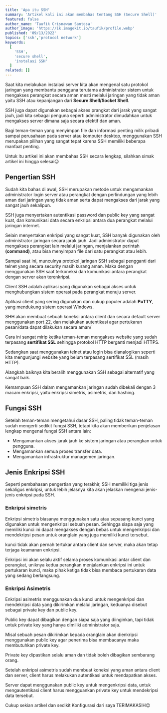 ```yaml
---
title: 'Apa itu SSH'
summary: 'Artikel kali ini akan membahas tentang SSH (Secure Shell)'
featured: false
author_name: 'Taufik Crisnawan Santosa'
author_image: 'https://ik.imagekit.io/taufik/profile.webp'
published: '09/13/2022'
topics: ['ssh','protocol network']
keywords:
  [
    'SSH',
    'secure shell',
    'instalasi SSH'
  ]
related: []
---
```

Saat kita melakukan instalasi server kita akan mengenal satu protokol jaringan yang membantu pengguna terutama administrator sistem untuk mengakses perangkat secara aman mesti melalui jaringan yang tidak aman yaitu SSH atau kepanjangan dari **Secure Shell/Socket Shell**.

SSH juga dapat digunakan sebagai akses prangkat dari jarak yang sangat jauh, jadi kita sebagai penguna seperti administrator dimudahkan untuk mengakses server dimana saja secara efektif dan aman. 

Bagi teman-teman yang menyimpan file dan informasi penting milik pribadi sampai perusahaan pada server atau komputer desktop, menggunakan SSH merupakan pilihan yang sangat tepat karena SSH memiliki beberapa manfaat penting.

Untuk itu artikel ini akan membahas SSH secara lengkap, silahkan simak artikel ini hingga selesai😉

## Pengertian SSH

Sudah kita bahas di awal, SSH merupakan metode untuk mengamankan administrator login server atau perangkat dengan perlindungan yang lebih aman dari jaringan yang tidak aman serta dapat mengakses dari jarak yang sangat jauh sekalipun.

SSH juga menyertakan autentikasi password dan public key yang sangat kuat, dan komunikasi data secara enkripsi antara dua perangkat melalui jaringan internet.

Selain menyertakan enkripsi yang sangat kuat, SSH banyak digunakan oleh administrator jaringan secara jarak jauh. Jadi administrator dapat mengakses perangkat lain melalui jaringan, menjalankan perintah **(command)**, atau bisa menyimpan file dari satu perangkat atau lebih.

Sampai saat ini, munculnya protokol jaringan SSH sebagai pengganti dari telnet yang secara security masih kurang aman. Maka dengan menggunakan SSH saat terkoneksi dan komunikasi antara perangkat dengan server akan terenkripsi.

Client SSH adalah aplikasi yang digunakan sebagai akses untuk menghubungkan sistem operasi pada perangkat menuju server.

Aplikasi client yang sering digunakan dan cukup populer adalah **PuTTY**, yang mendukung sistem operasi Windows.

SHH akan membuat sebuah koneksi antara client dan secara default server menggunakan port 22, dan melakukan autentikasi agar pertukaran pesan/data dapat dilakukan secara aman/

Cara ini sangat mirip ketika teman-teman mengakses website yang sudah terpasang **sertifikat SSL** sehingga protokol HTTP berganti menjadi HTTPS. 

Sedangkan saat menggunakan telnet atau login bisa dianalogikan seperti kita mengunjungi website yang belum terpasang sertifikat SSL (masih HTTP).

Alangkah baiknya kita beralih menggunakan SSH sebagai alternatif yang sangat baik.

Kemampuan SSH dalam mengamankan jaringan sudah dibekali dengan 3 macam enkripsi, yaitu enkripsi simetris, asimetris, dan hashing.

## Fungsi SSH

Setelah teman-teman mengetahui dasar SSH, paling tidak teman-teman sudah mengerti sedikit fungsi SSH, tetapi kita akan memberikan penjelasan lengkap mengenai fungsi SSH antara lain:

* Mengamankan akses jarak jauh ke sistem jaringan atau perangkan untuk pengguna.
* Mengamankan semua proses transfer data.
* Mengamankan infrastruktur managemen jaringan.

## Jenis Enkripsi SSH

Seperti pembahasan pengertian yang terakhir, SSH memiliki tiga jenis sekaligus enkripsi, untuk lebih jelasnya kita akan jelaskan mengenai jenis-jenis enkripsi pada SSH.

### Enkripsi simetris

Enkripsi simetris biasanya menggunakan satu atau sepasang kunci yang digunakan untuk mengenkripsi sebuah pesan. Sehingga siapa saja yang memiliki kunci ini dapat mengakses dengan bebas untuk mengenkripsi dan mendekripsi pesan untuk oranglain yang juga memiliki kunci tersebut.

kunci tidak akan pernah tertukar antara client dan server, maka akan tetap terjaga keamanan enkripsi.

Enkripsi ini akan selalu aktif selama proses komunikasi antar client dan perangkat, uniknya kedua perangkan menjalankan enkripsi ini untuk pertukaran kunci, maka pihak ketiga tidak bisa membaca pertukaran data yang sedang berlangsung.

### Enkripsi Asimetris

Enkripsi asimetris menggunakan dua kunci untuk mengenkripsi dan mendekripsi data yang dikirimkan melalui jaringan, keduanya disebut sebagai private key dan public key.

Public key dapat dibagikan dengan siapa saja yang diinginkan, tapi tidak untuk private key yang hanya dimiliki administrator saja.

Misal sebuah pesan dikirimkan kepada oranglain akan dienkripsi menggunakan public key agar penerima bisa membacanya maka membutuhkan private key.

Private key dipastikan selalu aman dan tidak boleh dibagikan sembarang orang.

Setelah enkripsi asimetris sudah membuat koneksi yang aman antara client dan server, client harus melakukan autentikasi untuk mendapatkan akses.

Server dapat menggunakan public key untuk mengenkripsi data, untuk mengautentikasi client harus mengguankan private key untuk mendekripsi data tersebut.

Cukup sekian artikel dan sedikit Konfigurasi dari saya TERIMAKASIH😉